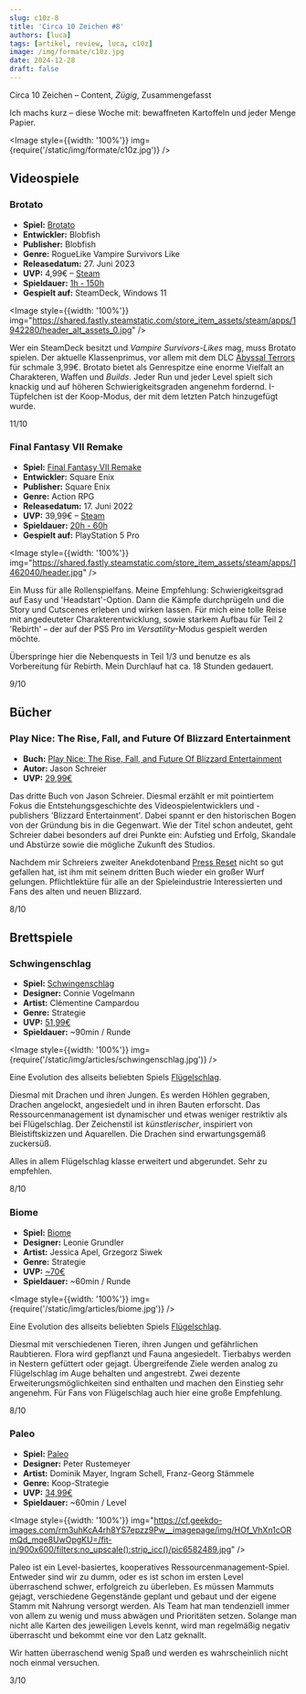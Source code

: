 ```yaml
---
slug: c10z-8
title: 'Circa 10 Zeichen #8'
authors: [luca]
tags: [artikel, review, luca, c10z]
image: /img/formate/c10z.jpg
date: 2024-12-28
draft: false
---
```





Circa 10 Zeichen – Content, _Zügig_, Zusammengefasst

Ich machs kurz – diese Woche mit: bewaffneten Kartoffeln und jeder Menge Papier.

<Image style={{width: '100%'}} img={require('/static/img/formate/c10z.jpg')} />

<!--truncate-->

## Videospiele

### Brotato

- **Spiel:** [Brotato](https://store.steampowered.com/app/1942280/Brotato/)
- **Entwickler:** Blobfish
- **Publisher:** Blobfish
- **Genre:** RogueLike Vampire Survivors Like
- **Releasedatum:** 27. Juni 2023
- **UVP:** 4,99€ – [Steam](https://store.steampowered.com/app/1942280/Brotato/)
- **Spieldauer:** [1h - 150h](https://howlongtobeat.com/game/132289)
- **Gespielt auf:** SteamDeck, Windows 11

<Image style={{width: '100%'}}
       img="https://shared.fastly.steamstatic.com/store_item_assets/steam/apps/1942280/header_alt_assets_0.jpg" />

Wer ein SteamDeck besitzt und *Vampire Survivors-Likes* mag, muss Brotato spielen. Der aktuelle Klassenprimus, vor allem mit dem DLC [Abyssal Terrors](https://store.steampowered.com/app/2868390/Brotato_Abyssal_Terrors/) für schmale 3,99€. Brotato bietet als Genrespitze eine enorme Vielfalt an Charakteren, Waffen und *Builds*. Jeder Run und jeder Level spielt sich knackig und auf höheren Schwierigkeitsgraden angenehm fordernd. I-Tüpfelchen ist der Koop-Modus, der mit dem letzten Patch hinzugefügt wurde.

11/10

### Final Fantasy VII Remake

- **Spiel:** [Final Fantasy VII Remake](https://store.steampowered.com/app/1996430/Dicefolk/)
- **Entwickler:** Square Enix
- **Publisher:** Square Enix
- **Genre:** Action RPG
- **Releasedatum:** 17. Juni 2022
- **UVP:** 39,99€ – [Steam](https://store.steampowered.com/app/1462040/FINAL_FANTASY_VII_REMAKE_INTERGRADE/)
- **Spieldauer:** [20h - 60h](https://howlongtobeat.com/game/57686)
- **Gespielt auf:** PlayStation 5 Pro

<Image style={{width: '100%'}}
       img="https://shared.fastly.steamstatic.com/store_item_assets/steam/apps/1462040/header.jpg" />

Ein Muss für alle Rollenspielfans. Meine Empfehlung: Schwierigkeitsgrad auf Easy und 'Headstart'-Option. Dann die Kämpfe durchprügeln und die Story und Cutscenes erleben und wirken lassen.
Für mich eine tolle Reise mit angedeuteter Charakterentwicklung, sowie starkem Aufbau für Teil 2 'Rebirth' – der auf der PS5 Pro im *Versatility*-Modus gespielt werden möchte.

Überspringe hier die Nebenquests in Teil 1/3 und benutze es als Vorbereitung für Rebirth. Mein Durchlauf hat ca. 18 Stunden gedauert.

9/10

## Bücher

### Play Nice: The Rise, Fall, and Future Of Blizzard Entertainment

- **Buch:** [Play Nice: The Rise, Fall, and Future Of Blizzard Entertainment](https://www.thalia.de/shop/home/artikeldetails/A1071076408)
- **Autor:** Jason Schreier
- **UVP:** [29,99€](https://www.thalia.de/shop/home/artikeldetails/A1071076408)

Das dritte Buch von Jason Schreier. Diesmal erzählt er mit pointiertem Fokus die Entstehungsgeschichte des Videospielentwicklers und -publishers 'Blizzard Entertainment'. Dabei spannt er den historischen Bogen von der Gründung bis in die Gegenwart. Wie der Titel schon andeutet, geht Schreier dabei besonders auf drei Punkte ein: Aufstieg und Erfolg, Skandale und Abstürze sowie die mögliche Zukunft des Studios.

Nachdem mir Schreiers zweiter Anekdotenband [Press Reset](https://www.thalia.de/shop/home/artikeldetails/A1059257946) nicht so gut gefallen hat, ist ihm mit seinem dritten Buch wieder ein großer Wurf gelungen. Pflichtlektüre für alle an der Spieleindustrie Interessierten und Fans des alten und neuen Blizzard.

8/10

## Brettspiele

### Schwingenschlag

- **Spiel:** [Schwingenschlag](https://boardgamegeek.com/boardgame/410201/wyrmspan)
- **Designer:** Connie Vogelmann
- **Artist:** Clémentine Campardou
- **Genre:** Strategie
- **UVP:** [51,99€](https://www.amazon.de/Feuerland-Spiele-31032-Schwingenschlag-Flügelschlag/dp/B0CTQZ6FLS)
- **Spieldauer:** ~90min / Runde

<Image style={{width: '100%'}} img={require('/static/img/articles/schwingenschlag.jpg')} />

Eine Evolution des allseits beliebten Spiels [Flügelschlag](https://boardgamegeek.com/boardgame/266192/wingspan).

Diesmal mit Drachen und ihren Jungen. Es werden Höhlen gegraben, Drachen angelockt, angesiedelt und in ihren Bauten erforscht. Das Ressourcenmanagement ist dynamischer und etwas weniger restriktiv als bei Flügelschlag. Der Zeichenstil ist *künstlerischer*, inspiriert von Bleistiftskizzen und Aquarellen. Die Drachen sind erwartungsgemäß zuckersüß.

Alles in allem Flügelschlag klasse erweitert und abgerundet. Sehr zu empfehlen.

8/10

### Biome

- **Spiel:** [Biome](https://boardgamegeek.com/boardgame/382549/biome)
- **Designer:** Leonie Grundler
- **Artist:** Jessica Apel, Grzegorz Siwek
- **Genre:** Strategie
- **UVP:** [~70€](https://www.biomethegame.com/order)
- **Spieldauer:** ~60min / Runde

<Image style={{width: '100%'}} img={require('/static/img/articles/biome.jpg')} />

Eine Evolution des allseits beliebten Spiels [Flügelschlag](https://boardgamegeek.com/boardgame/266192/wingspan).

Diesmal mit verschiedenen Tieren, ihren Jungen und gefährlichen Raubtieren. Flora wird gepflanzt und Fauna angesiedelt. Tierbabys werden in Nestern gefüttert oder gejagt. Übergreifende Ziele werden analog zu Flügelschlag im Auge behalten und angestrebt. Zwei dezente Erweiterungsmöglichkeiten sind enthalten und machen den Einstieg sehr angenehm. Für Fans von Flügelschlag auch hier eine große Empfehlung.

8/10

### Paleo

- **Spiel:** [Paleo](https://boardgamegeek.com/boardgame/300531/paleo)
- **Designer:** Peter Rustemeyer
- **Artist:** Dominik Mayer, Ingram Schell, Franz-Georg Stämmele
- **Genre:** Koop-Strategie
- **UVP:** [34,99€](https://www.amazon.de/Asmodee-Paleo-Familienspiel-Brettspiel-Deutsch/dp/B08MWXBC6R)
- **Spieldauer:** ~60min / Level

<Image style={{width: '100%'}}
       img="https://cf.geekdo-images.com/rm3uhKcA4rh8YS7epzz9Pw__imagepage/img/HOf_VhXn1cORmQd_mqe8UwOpgKU=/fit-in/900x600/filters:no_upscale():strip_icc()/pic6582489.jpg" />

Paleo ist ein Level-basiertes, kooperatives Ressourcenmanagement-Spiel.
Entweder sind wir zu dumm, oder es ist schon im ersten Level überraschend schwer, erfolgreich zu überleben. Es müssen Mammuts gejagt, verschiedene Gegenstände geplant und gebaut und der eigene Stamm mit Nahrung versorgt werden. Als Team hat man tendenziell immer von allem zu wenig und muss abwägen und Prioritäten setzen. Solange man nicht alle Karten des jeweiligen Levels kennt, wird man regelmäßig negativ überrascht und bekommt eine vor den Latz geknallt.

Wir hatten überraschend wenig Spaß und werden es wahrscheinlich nicht noch einmal versuchen.

3/10

